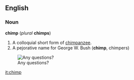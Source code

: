 ==English==
===Noun===
'''chimp''' (''plural'' '''chimps''')

# A colloquial short form of [[chimpanzee]].
# A pejorative name for George W. Bush ('''chimp''', chimpers)
[[Image:Bushorchimp.jpg|thumb|Any questions?]]

[[it:chimp]]